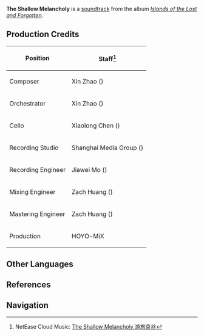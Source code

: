 {{Soundtrack Infobox
|title          =
|image          = Islands of the Lost and Forgotten.png
|album          = Islands of the Lost and Forgotten
|disc           = 2
|number         = 35
|featured       =
|featured2      =
|featured3      =
|featured_disc  =
|featured_disc2 =
|featured_disc3 =
|youtube_id     = J1KM0KUvJPs
|youtube_time   = 1
|spotify_id     = 1mL7CJod69nZWZpAy56afc
|played_in      = Enkanomiya
|during         = [[Enkanomiya]]
|domain         =
|previous       = The Glooming Light
|next           = Drops of Time
}}
'''The Shallow Melancholy''' is a [[soundtrack]] from the album ''[[Islands of the Lost and Forgotten]]''.

==Production Credits==
{| class="wikitable" style="text-align:left; height:0.5em"
! Position
! Staff<ref>NetEase Cloud Music: [https://music.163.com/#/song?id=1937114362 The Shallow Melancholy 游旅哀丝]</ref>
|-
! Composer
| Xin Zhao ({{Lang|zh=赵鑫|mini=1}})
|-
! Orchestrator
| Xin Zhao ({{Lang|zh=赵鑫|mini=1}})
|-
! Cello
| Xiaolong Chen ({{Lang|zh=陈小龙|mini=1}})
|-
! Recording Studio
| Shanghai Media Group ({{Lang|zh=上海广播大厦|mini=1}})
|-
! Recording Engineer
| Jiawei Mo ({{Lang|zh=莫家伟|mini=1}})
|-
! Mixing Engineer
| Zach Huang ({{Lang|zh=黄巍|mini=1}})
|-
! Mastering Engineer
| Zach Huang ({{Lang|zh=黄巍|mini=1}})
|-
! Production
| HOYO-MiX
|}
<!--
==Videos==
<gallery hideaddbutton="true" captionalign="center">
</gallery>

==Trivia==
-->
==Other Languages==
{{Other Languages
|default_hidden = 1
|en      = The Shallow Melancholy
|zhs     = 游旅哀丝
|zhs_rm  = Yóu Lǚ Āi Sī
|ja      = 旅の哀しき音
|ja_rm   = Tabi no Kanashiki Oto
}}

==References==
{{Reflist}}

==Navigation==
{{Soundtrack Navbox|Islands of the Lost and Forgotten}}